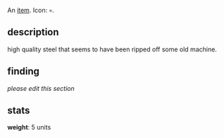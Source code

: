 {{FixTitle}}
An [[items|item]]. Icon: <code><nowiki>¤</nowiki></code>.

== description ==

high quality steel that seems to have been ripped off some old machine.

== finding ==

''please edit this section''

== stats ==

'''weight''': 5 units
